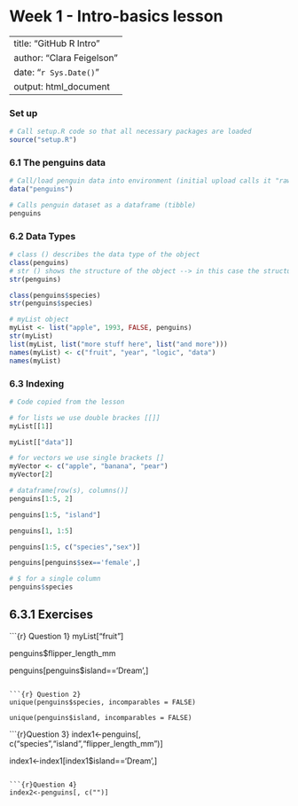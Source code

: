 # Week 1 - Intro-basics lesson

---
title: "GitHub R Intro"
author: "Clara Feigelson"
date: "`r Sys.Date()`"
output: html_document
---

### Set up

```r
# Call setup.R code so that all necessary packages are loaded
source("setup.R")
```

### 6.1 The penguins data

```r
# Call/load penguin data into environment (initial upload calls it "raw")
data("penguins")

# Calls penguin dataset as a dataframe (tibble)
penguins

```

### 6.2 Data Types

```r
# class () describes the data type of the object
class(penguins)
# str () shows the structure of the object --> in this case the structure of the penguins tibble
str(penguins)

class(penguins$species)
str(penguins$species)
```

```r
# myList object
myList <- list("apple", 1993, FALSE, penguins)
str(myList)
list(myList, list("more stuff here", list("and more")))
names(myList) <- c("fruit", "year", "logic", "data")
names(myList)
```

### 6.3 Indexing

```r
# Code copied from the lesson

# for lists we use double brackes [[]]
myList[[1]]

myList[["data"]]

# for vectors we use single brackets []
myVector <- c("apple", "banana", "pear")
myVector[2]

# dataframe[row(s), columns()]
penguins[1:5, 2]

penguins[1:5, "island"]

penguins[1, 1:5]

penguins[1:5, c("species","sex")]

penguins[penguins$sex=='female',]

# $ for a single column
penguins$species

```

## 6.3.1 Exercises

```{r} Question 1}
myList["fruit"]

penguins$flipper_length_mm

penguins[penguins$island=='Dream',]

```

```{r} Question 2}
unique(penguins$species, incomparables = FALSE)

unique(penguins$island, incomparables = FALSE)
```

```{r}Question 3}
index1<-penguins[, c("species","island","flipper_length_mm")]

index1<-index1[index1$island=='Dream',]

```

```{r}Question 4}
index2<-penguins[, c("")]

```
